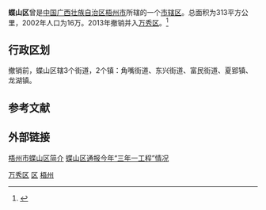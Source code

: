 '''蝶山区'''曾是[[中国|中国]][[广西壮族自治区|广西壮族自治区]][[梧州市|梧州市]]所辖的一个[[市辖区|市辖区]]。总面积为313平方公里，2002年人口为16万。2013年撤销并入[[万秀区|万秀区]]。<ref>{{cite news|title=梧州市将进行行政区划结构性调整 设立两个新城区|url=http://news.china.com.cn/live/2013-03/28/content_19289957.htm|newspaper=中国网|date=2013年3月28日|accessdate=2013年3月28日|archive-date=2019年2月18日|archive-url=https://web.archive.org/web/20190218182253/http://news.china.com.cn/live/2013-03/28/content_19289957.htm|dead-url=no}}</ref>

==行政区划==
撤销前，蝶山区辖3个街道，2个镇：角嘴街道、东兴街道、富民街道、夏郢镇、龙湖镇。

== 参考文献 ==
{{Wikisourcehas|国务院关于同意广西壮族自治区调整梧州市市辖区和苍梧县行政区划的批复|国务院关于同意广西壮族自治区调整梧州市部分行政区划的批复}}
{{reflist}}

==外部链接==
[https://web.archive.org/web/20060211195836/http://www.wuzhou.gov.cn/sxqx/dsq.asp 梧州市蝶山区简介]
[http://www.wz1921.com/thread-104-1-1.html 蝶山区通报今年“三年一工程”情况]{{Dead link|date=2018年6月 |bot=InternetArchiveBot |fix-attempted=no }}

{{Guangxi-stub}}
{{蝶山区行政区划}}
{{广西行政区划}}
[[Category:万秀区|]]
[[Category:梧州区县市|区]]
[[Category:梧州市辖区|梧州]]